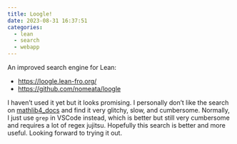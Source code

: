 ```yaml
---
title: Loogle!
date: 2023-08-31 16:37:51
categories: 
  - lean
  - search
  - webapp
---
```


An improved search engine for Lean: 

- [https://loogle.lean-fro.org/](https://loogle.lean-fro.org/)
- [https://github.com/nomeata/loogle](https://github.com/nomeata/loogle)

I haven't used it yet but it looks promising. 
I personally don't like the search on [mathlib4_docs](https://leanprover-community.github.io/mathlib4_docs/index.html) and find it very glitchy, slow, and cumbersome. 
Normally, I just use `grep` in VSCode instead, which is better but still very cumbersome and requires a lot of regex jujitsu.
Hopefully this search is better and more useful.
Looking forward to trying it out.
